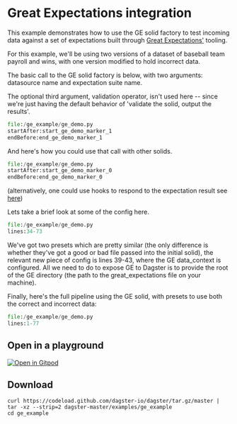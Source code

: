 
# Great Expectations integration

<ExampleReferenceLink filePath="examples/ge_example" />

This example demonstrates how to use the GE solid factory
to test incoming data against a set of expectations built through
[Great Expectations'](https://docs.greatexpectations.io/en/latest/) tooling.

For this example, we'll be using two versions of a dataset of baseball team payroll and wins,
with one version modified to hold incorrect data.


The basic call to the GE solid factory is below, with two arguments:  datasource name and expectation suite name.

The optional third argument, validation operator, isn't used here -- since we're just having the default behavior of
'validate the solid, output the results'.


```python literalinclude caption=ge_demo.py
file:/ge_example/ge_demo.py
startAfter:start_ge_demo_marker_1
endBefore:end_ge_demo_marker_1
```

And here's how you could use that call with other solids.

```python literalinclude caption=ge_demo.py
file:/ge_example/ge_demo.py
startAfter:start_ge_demo_marker_0
endBefore:end_ge_demo_marker_0
```

(alternatively, one could use hooks
to respond to the expectation result see [here](https://docs.dagster.io/examples/hooks))


Lets take a brief look at some of the config here.

```python literalinclude caption=ge_demo.py
file:/ge_example/ge_demo.py
lines:34-73
```

We've got two presets which are pretty similar (the only difference is whether
they've got a good or bad file passed into the initial solid), the relevant
new piece of config is lines 39-43, where the GE data_context is configured.
All we need to do to expose GE to Dagster is to provide the root of the GE directory (the path to the
great_expectations file on your machine).


Finally, here's the full pipeline using the GE solid, with presets to use both the
correct and incorrect data:

```python literalinclude caption=ge_demo.py
file:/ge_example/ge_demo.py
lines:1-77
```





## Open in a playground

[![Open in Gitpod](https://gitpod.io/button/open-in-gitpod.svg)](https://gitpod.io/#EXAMPLE=ge_example/https://github.com/dagster-io/dagster)

## Download

```
curl https://codeload.github.com/dagster-io/dagster/tar.gz/master | tar -xz --strip=2 dagster-master/examples/ge_example
cd ge_example
```
